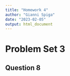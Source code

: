 ```yaml
---
title: "Homework 4"
author: "Gianni Spiga"
date: "2023-02-05"
output: html_document
---
```


# Problem Set 3 

## Question 8